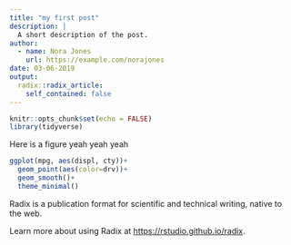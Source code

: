 ```yaml
---
title: "my first post"
description: |
  A short description of the post.
author:
  - name: Nora Jones
    url: https://example.com/norajones
date: 03-06-2019
output:
  radix::radix_article:
    self_contained: false
---
```


```r
knitr::opts_chunk$set(echo = FALSE)
library(tidyverse)
```

Here is a figure yeah yeah yeah 

```r

ggplot(mpg, aes(displ, cty))+
  geom_point(aes(color=drv))+
  geom_smooth()+
  theme_minimal()


```

Radix is a publication format for scientific and technical writing, native to the web.

Learn more about using Radix at <https://rstudio.github.io/radix>.

